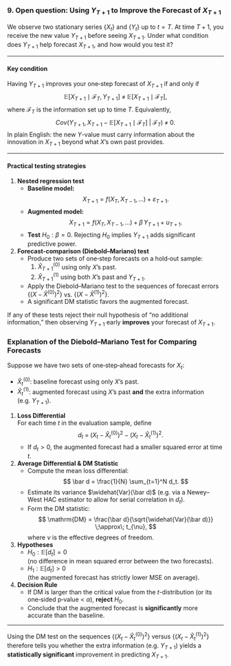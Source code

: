 ### 9. Open question: Using $Y_{T+1}$ to Improve the Forecast of $X_{T+1}$

We observe two stationary series $\{X_t\}$ and $\{Y_t\}$ up to $t=T$. At time $T+1$, you receive the new value $Y_{T+1}$ before seeing $X_{T+1}$. Under what condition does $Y_{T+1}$ help forecast $X_{T+1}$, and how would you test it?

------------------------------------------------------------------------

#### Key condition

Having $Y_{T+1}$ improves your one‐step forecast of $X_{T+1}$ if and only if $$
\mathbb{E}\bigl[X_{T+1}\mid\mathcal{F}_T,\,Y_{T+1}\bigr]
\;\neq\;
\mathbb{E}\bigl[X_{T+1}\mid\mathcal{F}_T\bigr],
$$ where $\mathcal{F}_T$ is the information set up to time $T$. Equivalently, $$
Cov\bigl(Y_{T+1},\,X_{T+1}-\mathbb{E}[X_{T+1}\mid\mathcal{F}_T]\;\big|\;\mathcal{F}_T\bigr)
\;\neq\;0.
$$ In plain English: the new $Y$-value must carry information about the innovation in $X_{T+1}$ beyond what $X$’s own past provides.

------------------------------------------------------------------------

#### Practical testing strategies

1.  **Nested regression test**
    -   **Baseline model:**\
        $$
          X_{T+1} = f\bigl(X_T,X_{T-1},\dots\bigr) + \varepsilon_{T+1}.
        $$
    -   **Augmented model:**\
        $$
          X_{T+1} = f\bigl(X_T,X_{T-1},\dots\bigr)
                    \;+\;\beta\,Y_{T+1}
                    \;+\;u_{T+1}.
        $$
    -   **Test** $H_0:\beta=0$. Rejecting $H_0$ implies $Y_{T+1}$ adds significant predictive power.
2.  **Forecast‐comparison (Diebold–Mariano) test**
    -   Produce two sets of one‐step forecasts on a hold‐out sample:
        1.  $\hat X_{T+1}^{(0)}$ using only $X$’s past.\
        2.  $\hat X_{T+1}^{(1)}$ using both $X$’s past and $Y_{T+1}$.\
    -   Apply the Diebold–Mariano test to the sequences of forecast errors\
        $\{(X-\hat X^{(0)})^2\}$ vs. $\{(X-\hat X^{(1)})^2\}$.\
    -   A significant DM statistic favors the augmented forecast.

If any of these tests reject their null hypothesis of “no additional information,” then observing $Y_{T+1}$ early **improves** your forecast of $X_{T+1}$.

### Explanation of the Diebold–Mariano Test for Comparing Forecasts

Suppose we have two sets of one‐step‐ahead forecasts for $X_t$:

-   $\displaystyle \hat X_t^{(0)}$: baseline forecast using only $X$’s past.
-   $\displaystyle \hat X_t^{(1)}$: augmented forecast using $X$’s past **and** the extra information (e.g. $Y_{T+1}$).

1.  **Loss Differential**\
    For each time $t$ in the evaluation sample, define\
    $$
      d_t
      \;=\;
      \bigl(X_t - \hat X_t^{(0)}\bigr)^2
      \;-\;
      \bigl(X_t - \hat X_t^{(1)}\bigr)^2.
    $$
    -   If $d_t > 0$, the augmented forecast had a smaller squared error at time $t$.
2.  **Average Differential & DM Statistic**
    -   Compute the mean loss differential: $$
          \bar d = \frac{1}{N} \sum_{t=1}^N d_t.
        $$
    -   Estimate its variance $\widehat{Var}(\bar d)$ (e.g. via a Newey–West HAC estimator to allow for serial correlation in $d_t$).\
    -   Form the DM statistic: $$
          \mathrm{DM}
          =
          \frac{\bar d}{\sqrt{\widehat{Var}(\bar d)}}
          \;\approx\; t_{\nu},
        $$ where $\nu$ is the effective degrees of freedom.
3.  **Hypotheses**
    -   $H_0: \mathbb{E}[d_t] = 0$\
        (no difference in mean squared error between the two forecasts).\
    -   $H_1: \mathbb{E}[d_t] > 0$\
        (the augmented forecast has strictly lower MSE on average).
4.  **Decision Rule**
    -   If $\mathrm{DM}$ is larger than the critical value from the $t$-distribution (or its one‐sided p‐value \< $\alpha$), **reject** $H_0$.\
    -   Conclude that the augmented forecast is **significantly** more accurate than the baseline.

------------------------------------------------------------------------

Using the DM test on the sequences $\{(X_t-\hat X_t^{(0)})^2\}$ versus $\{(X_t-\hat X_t^{(1)})^2\}$ therefore tells you whether the extra information (e.g. $Y_{T+1}$) yields a **statistically significant** improvement in predicting $X_{T+1}$.
